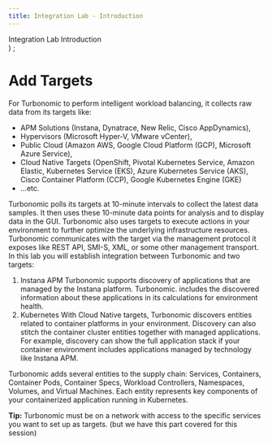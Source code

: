 ```yaml
---
title: Integration Lab - Introduction
---
```

  <span>
    Integration Lab Introduction <br />
  </span>
)
;

# Add Targets

For Turbonomic to perform intelligent workload balancing, it collects raw data from its 
targets like:
- APM Solutions (Instana, Dynatrace, New Relic, Cisco AppDynamics), 
- Hypervisors (Microsoft Hyper-V, VMware vCenter), 
- Public Cloud (Amazon AWS, Google Cloud Platform (GCP), Microsoft Azure 
Service),
- Cloud Native Targets (OpenShift, Pivotal Kubernetes Service, Amazon Elastic, 
Kubernetes Service (EKS), Azure Kubernetes Service (AKS), Cisco Container 
Platform (CCP), Google Kubernetes Engine (GKE) 
- ...etc. 

Turbonomic polls its targets at 10-minute intervals to collect the latest data samples. It 
then uses these 10-minute data points for analysis and to display data in the GUI. 
Turbonomic also uses targets to execute actions in your environment to further optimize
the underlying infrastructure resources. Turbonomic communicates with the target via 
the management protocol it exposes like REST API, SMI-S, XML, or some other 
management transport. 
In this lab you will establish integration between Turbonomic and two targets:

1. Instana APM
Turbonomic supports discovery of applications that are managed by the Instana 
platform. Turbonomic. includes the discovered information about these 
applications in its calculations for environment health.
2. Kubernetes
With Cloud Native targets, Turbonomic discovers entities related to container 
platforms in your environment. Discovery can also stitch the container cluster 
entities together with managed applications. For example, discovery can show 
the full application stack if your container environment includes applications 
managed by technology like Instana APM. 

Turbonomic adds several entities to the supply chain: Services, Containers, 
Container Pods, Container Specs, Workload Controllers, Namespaces, Volumes,
and Virtual Machines. Each entity represents key components of your 
containerized application running in Kubernetes.

**Tip:** Turbonomic must be on a network with access to the specific services you want to set up as targets. (but we have this part covered for this session)


